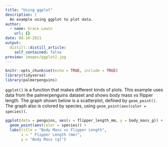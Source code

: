```yaml
---
title: "Using ggplot"
description: |
  An example using ggplot to plot data.
author:
  - name: Grace Lewin
    url: {}
date: 08-10-2021
output:
  distill::distill_article:
    self_contained: false
preview: images/ggplot2.jpg
---
```



```r
knitr::opts_chunk$set(echo = TRUE, include = TRUE)
library(tidyverse)
library(palmerpenguins)
```

`ggplot()` is a function that makes different kinds of plots. This example uses data from the palmerpenguins dataset and shows body mass vs flipper length. The graph shown below is a scatterplot, defined by `geom_point()`. The graph also is colored by species, using `geom_point(aes(color = species))`.

```r
ggplot(data = penguins, aes(x = flipper_length_mm, y = body_mass_g)) +
  geom_point(aes(color = species)) +
  labs(title = "Body Mass vs Flipper Length", 
       x = " Flipper Length (mm)", 
       y = "Body Mass (g)")
```



